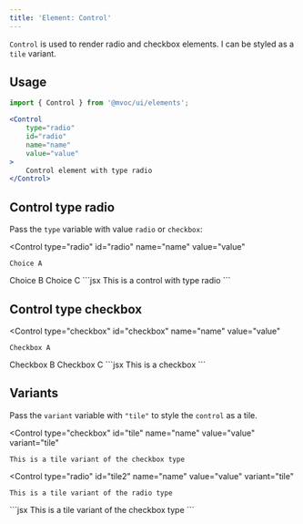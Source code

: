 ```yaml
---
title: 'Element: Control'
---
```



`Control` is used to render radio and checkbox elements. I can be styled as a `tile` variant.

## Usage
```jsx
import { Control } from '@mvoc/ui/elements';

<Control
	type="radio"
	id="radio"
	name="name"
	value="value"
>
	Control element with type radio
</Control>
```
## Control type radio
Pass the `type` variable with value `radio` or `checkbox`:

<Control
	type="radio"
	id="radio"
	name="name"
	value="value"
>
	Choice A
</Control>
<Control
	type="radio"
	id="radio2"
	name="name"
	value="value"
>
	Choice B
</Control>
<Control
	type="radio"
	id="radio3"
	name="name"
	value="value"
>
	Choice C
</Control>
```jsx

<Control type="radio">
	This is a control with type radio
</Control>
```

## Control type checkbox

<Control
	type="checkbox"
	id="checkbox"
	name="name"
	value="value"
>
	Checkbox A
</Control>
<Control
	type="checkbox"
	id="checkbox2"
	name="name"
	value="value"
>
	Checkbox B
</Control>
<Control
	type="checkbox"
	id="checkbox3"
	name="name"
	value="value"
>
	Checkbox C
</Control>
```jsx

<Control type="checkbox">
	This is a checkbox
</Control>
```

## Variants
Pass the `variant` variable with `"tile"` to style the `control` as a tile.

<Control
	type="checkbox"
	id="tile"
	name="name"
	value="value"
	variant="tile"
>
	This is a tile variant of the checkbox type
</Control>

<Control
	type="radio"
	id="tile2"
	name="name"
	value="value"
	variant="tile"
>
	This is a tile variant of the radio type
</Control>
```jsx

<Control type="checkbox" variant="tile">
	This is a tile variant of the checkbox type
</Control>
```
